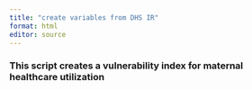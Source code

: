 ```yaml
---
title: "create variables from DHS IR"
format: html
editor: source
---
```


### This script creates a vulnerability index for maternal healthcare utilization